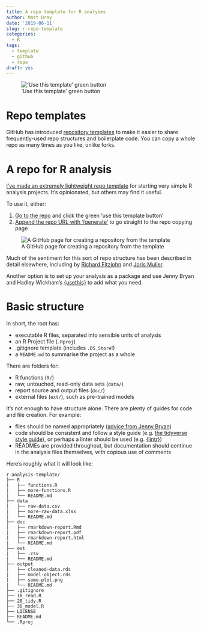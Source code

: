 ```yaml
---
title: A repo template for R analyses
author: Matt Dray
date: '2019-06-11'
slug: r-repo-template
categories:
  - R
tags:
  - template
  - github
  - repo
draft: yes
---
```


!['Use this template' green button](/post/2019-06-11-a-repo-template-for-r-analysis_files/use-this.png)

# Repo templates

GitHub has introduced [repository templates](https://github.blog/2019-06-06-generate-new-repositories-with-repository-templates/?utm_campaign=1559837005&utm_medium=social&utm_source=twitter&utm_content=1559837005) to make it easier to share frequently-used repo structures and boilerplate code. You can copy a whole repo as many times as you like, unlike forks.

# A repo for R analysis

[I've made an extremely lightweight repo template](https://github.com/matt-dray/r-analysis-template/) for starting very simple R analysis projects. It's opinionated, but others may find it useful.

To use it, either:

1. [Go to the repo](https://github.com/matt-dray/r-analysis-template/) and click the green 'use this template button'
1. [Append the repo URL with '/generate'](https://github.com/matt-dray/r-analysis-template/generate) to go straight to the repo copying page

![A GitHub page for creating a repository from the template](/post/2019-06-11-a-repo-template-for-r-analysis_files/copy-repo.png)

Much of the sentiment for this sort of repo structure has been described in detail elsewhere, including by [Richard Fitzjohn](https://nicercode.github.io/blog/2013-04-05-projects/) and [Joris Muller](http://blog.jom.link/implementation_basic_reproductible_workflow.html).

Another option is to set up your analysis as a package and use Jenny Bryan and Hadley Wickham's [{usethis}](https://usethis.r-lib.org/) to add what you need.

# Basic structure

In short, the root has:

* executable R files, separated into sensible units of analysis
* an R Project file (`.Rproj`)
* .gitignore template (includes `.DS_Store`!)
* a `README.md` to summarise the project as a whole

There are folders for:

* R functions (`R/`)
* raw, untouched, read-only data sets (`data/`)
* report source and output files (`doc/`)
* external files (`ext/`), such as pre-trained models

It's not enough to have structure alone. There are plenty of guides for code and file creation. For example:

* files should be named appropriately ([advice from Jenny Bryan](https://speakerdeck.com/jennybc/how-to-name-files))
* code should be consistent and follow a style guide (e.g. [the tidyverse style guide](https://style.tidyverse.org/)), or perhaps a linter should be used (e.g. [{lintr}](https://github.com/jimhester/lintr))
* READMEs are provided throughout, but documentation should continue in the analysis files themselves, with copious use of comments

Here's roughly what it will look like:

```
r-analysis-template/
├── R
|   ├── functions.R
|   ├── more-functions.R
|   └── README.md
├── data
|   ├── raw-data.csv
|   ├── more-raw-data.xlsx
|   └── README.md
├── doc
|   ├── rmarkdown-report.Rmd
|   ├── rmarkdown-report.pdf
|   ├── rmarkdown-report.html
|   └── README.md
├── ext
|   ├── .csv
|   └── README.md
├── output
|   ├── cleaned-data.rds
|   ├── model-object.rds
|   ├── some-plot.png
|   └── README.md
├── .gitignore
├── 10_read.R
├── 20_tidy.R
├── 30_model.R
├── LICENSE
├── README.md
└── .Rproj
```
